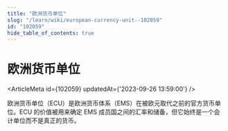 ```yaml
---
title: "欧洲货币单位"
slug: "/learn/wiki/european-currency-unit--102059"
id: "102059"
hide_table_of_contents: true
---
```



# 欧洲货币单位

<ArticleMeta id={102059} updatedAt={'2023-09-26 13:59:00'} />
<div className='border-solid border-b border-t-0 my-4 border-[var(--ifm-color-gray-300)]' />

欧洲货币单位（ECU）是欧洲货币体系（EMS）在被欧元取代之前的官方货币单位。ECU 的价值被用来确定 EMS 成员国之间的汇率和储备，但它始终是一个会计单位而不是真正的货币。
